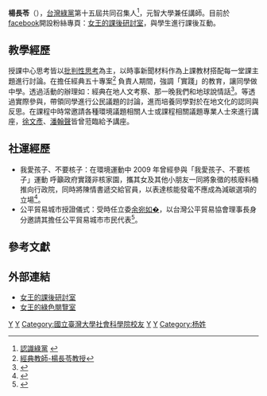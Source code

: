 {{BLPsources}}
{{Infobox_officeholder
| name = 楊長苓<br>Yang Chang Ling
| image = 
| width = 
| now = 中華民國（台灣）兼任助理教授
| period = 
| sex = 女
| Native place = 
| nationality = {{ROC}}
| date of birth = {{birth_year_and_age|1968}}
| party = <!-- 注释出：[[File:Emblem_of_Green_Party_Taiwan.png|25px]] -->[[台灣綠黨|台灣綠黨]]
| place of birth = {{TWN}}台北
| educate = 
*[[北一女中|北一女中]]
*台大心理學系學士
*台大建築與城鄉所碩士
*台大建築與城鄉所博士
| past = 
*元智大學兼任助理教授
*東吳大學兼任助理教授
*中原大學兼任助理教授
*社區大學講師
*前元智大學經典五十專案負責人 (2008~2011)
*綠黨共同召集人（2011~2012）
}}
'''楊長苓'''（{{bd|1968年|||}}），[[台灣綠黨|台灣綠黨]]第十五屆共同召集人<ref>[http://www.greenparty.org.tw/index.php/about-us 認識綠黨] {{webarchive|url=https://web.archive.org/web/20120615022904/http://www.greenparty.org.tw/index.php/about-us |date=2012-06-15 }}</ref>，元智大學兼任講師。目前於[[facebook|facebook]]開設粉絲專頁：[http://www.facebook.com/queensclassroom 女王的課後研討室]，與學生進行課後互動。

== 教學經歷 ==
授課中心思考皆以[[审辩式思维|批判性思考]]為主，以時事新聞材料作為上課教材搭配每一堂課主題進行討論。在擔任經典五十專案<ref>[http://140.138.168.111/old/index.php/identify/45-teachers/58-teacher-linda 經典教師-楊長苓教授]{{dead link|date=2018年3月 |bot=InternetArchiveBot |fix-attempted=yes }}</ref> 負責人期間，強調「實踐」的教育，讓同學做中學。透過活動的辦理如：經典在地人文考察、那一晚我們和地球說情話<ref>{{Cite web|url=http://140.138.168.111/old/index.php/mul/category/4-tvshow|title=經典五十電視節目：老師的故事-楊長苓老師|accessdate=2010-01-16|author=|date=|publisher=}}{{dead link|date=2018年3月 |bot=InternetArchiveBot |fix-attempted=yes }}</ref>。等透過實際參與，帶領同學進行公民議題的討論，進而培養同學對於在地文化的認同與反思。在課程中時常邀請各種環境議題相關人士或課程相關議題專業人士來進行講座，[[徐文彥|徐文彥]]、[[潘翰聲|潘翰聲]]皆曾蒞臨給予講座。

== 社運經歷 ==
* 我愛孩子、不要核子：在環境運動中 2009 年曾經參與「我愛孩子、不要核子」運動 呼籲政府實踐非核家園，攜其女及其他小朋友一同將象徵的核廢料桶推向行政院，同時將陳情書遞交給官員，以表達核能發電不應成為減碳選項的立場<ref>{{Cite web|url=http://www.coolloud.org.tw/node/49124|title=環保團體發起「我愛孩子、不要核子」 呼籲政府實踐非核家園|accessdate=2017-12-18|author=台灣環保聯盟|date=|publisher=|archive-date=2019-05-20|archive-url=https://web.archive.org/web/20190520203846/https://www.coolloud.org.tw/node/49124|dead-url=no}}</ref>。
* 公平貿易城市授證儀式：受時任立委[[余宛如|余宛如�]]，以台灣公平貿易協會理事長身分邀請其擔任公平貿易城市市民代表<ref>{{Cite news|url=http://www.chinatimes.com/newspapers/20171213000507-260107|title=公平貿易城市 柯籲市民來推廣|author=柯伶穎|date=2017-12-13|work=中國時報|accessdate=2017-12-18|archive-date=2019-05-22|archive-url=https://web.archive.org/web/20190522002654/https://www.chinatimes.com/newspapers/20171213000507-260107|dead-url=no}}</ref>。

== 參考文獻 ==
{{reflist}}

==外部連結 ==
*[https://www.facebook.com/queensclassroom?sk=info 女王的課後研討室]
*[http://greenreader.pixnet.net/blog 女王的綠色閱覽室] {{Wayback|url=http://greenreader.pixnet.net/blog |date=20190519145431 }}

{{台灣環境運動}}

[[Category:臺灣環境保護運動者|Y]]
[[Category:台灣綠黨黨員|Y]]
[[Category:國立臺灣大學社會科學院校友|Category:國立臺灣大學社會科學院校友]]
[[Category:國立臺灣大學理學院校友|Y]]
[[Category:臺北市立第一女子高級中學校友|Y]]
[[Category:杨姓|Category:杨姓]]